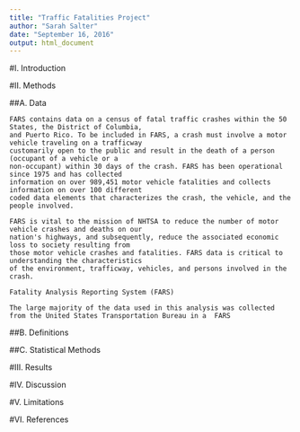 ```yaml
---
title: "Traffic Fatalities Project"
author: "Sarah Salter"
date: "September 16, 2016"
output: html_document
---
```


#I.  Introduction


#II.  Methods

##A.  Data
```
FARS contains data on a census of fatal traffic crashes within the 50 States, the District of Columbia,
and Puerto Rico. To be included in FARS, a crash must involve a motor vehicle traveling on a trafficway 
customarily open to the public and result in the death of a person (occupant of a vehicle or a 
non-occupant) within 30 days of the crash. FARS has been operational since 1975 and has collected 
information on over 989,451 motor vehicle fatalities and collects information on over 100 different 
coded data elements that characterizes the crash, the vehicle, and the people involved.

FARS is vital to the mission of NHTSA to reduce the number of motor vehicle crashes and deaths on our 
nation's highways, and subsequently, reduce the associated economic loss to society resulting from 
those motor vehicle crashes and fatalities. FARS data is critical to understanding the characteristics
of the environment, trafficway, vehicles, and persons involved in the crash.

Fatality Analysis Reporting System (FARS)

The large majority of the data used in this analysis was collected from the United States Transportation Bureau in a  FARS 
```

##B.  Definitions

##C.  Statistical Methods 


#III.  Results


#IV.  Discussion 


#V.  Limitations


#VI.  References 

